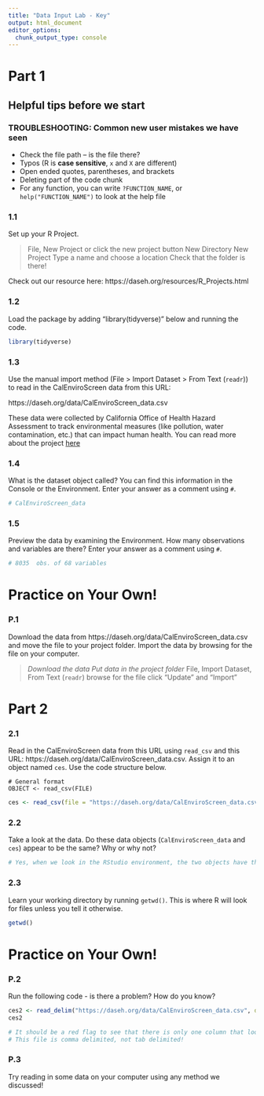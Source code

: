 ```yaml
---
title: "Data Input Lab - Key"
output: html_document
editor_options: 
  chunk_output_type: console
---
```


# Part 1

## Helpful tips before we start

### TROUBLESHOOTING: Common new user mistakes we have seen

- Check the file path -- is the file there?  
- Typos (R is **case sensitive**, `x` and `X` are different)  
- Open ended quotes, parentheses, and brackets     
- Deleting part of the code chunk  
- For any function, you can write `?FUNCTION_NAME`, or `help("FUNCTION_NAME")` to look at the help file

### 1.1

Set up your R Project.

> File, New Project or click the new project button
> New Directory
> New Project
> Type a name and choose a location
> Check that the folder is there!

Check out our resource here: https://daseh.org/resources/R_Projects.html

### 1.2 

Load the package by adding "library(tidyverse)" below and running the code.

```r
library(tidyverse)
```

### 1.3

Use the manual import method (File > Import Dataset > From Text (`readr`)) to read in the CalEnviroScreen data from this URL:

https://daseh.org/data/CalEnviroScreen_data.csv

These data were collected by California Office of Health Hazard Assessment to track environmental measures (like pollution, water contamination, etc.) that can impact human health. You can read more about the project [here](https://calenviroscreen-oehha.hub.arcgis.com/)

### 1.4

What is the dataset object called? You can find this information in the Console or the Environment. Enter your answer as a comment using `#`.

```r
# CalEnviroScreen_data
```

### 1.5

Preview the data by examining the Environment. How many observations and variables are there? Enter your answer as a comment using `#`.

```r
# 8035  obs. of 68 variables
```

# Practice on Your Own!

### P.1

Download the data from https://daseh.org/data/CalEnviroScreen_data.csv and move the file to your project folder. Import the data by browsing for the file on your computer.

> *Download the data*
> *Put data in the project folder*
> File, Import Dataset, From Text (`readr`)
> browse for the file
> click "Update" and "Import"


# Part 2

### 2.1

Read in the CalEnviroScreen data from this URL using `read_csv` and this URL: https://daseh.org/data/CalEnviroScreen_data.csv. Assign it to an object named `ces`. Use the code structure below.

```
# General format
OBJECT <- read_csv(FILE)
```

```r
ces <- read_csv(file = "https://daseh.org/data/CalEnviroScreen_data.csv")
```

### 2.2

Take a look at the data. Do these data objects (`CalEnviroScreen_data` and `ces`) appear to be the same? Why or why not?

```r
# Yes, when we look in the RStudio environment, the two objects have the same dimensions. If we use the View() or str() functions, we can also see in more detail that the data is the same.
```

### 2.3

Learn your working directory by running `getwd()`. This is where R will look for files unless you tell it otherwise.

```r
getwd()
```


# Practice on Your Own!

### P.2

Run the following code - is there a problem? How do you know?

```r
ces2 <- read_delim("https://daseh.org/data/CalEnviroScreen_data.csv", delim = "\t")
ces2
```

```r
# It should be a red flag to see that there is only one column that looks like: ,CensusTract,CaliforniaCounty,ZIP,Longitude,Latitude,ApproxLocation,CES4.0Score,CES4.0Percentile,CES4.0PercRange,Ozone,O
# This file is comma delimited, not tab delimited!
```

### P.3

Try reading in some data on your computer using any method we discussed!
